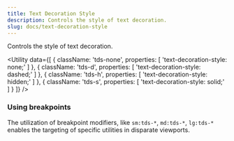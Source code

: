 ```yaml
---
title: Text Decoration Style
description: Controls the style of text decoration.
slug: docs/text-decoration-style
---
```


Controls the style of text decoration.

<Utility
  data={[
    {
      className: 'tds-none',
      properties: [
        'text-decoration-style: none;'
      ]
    },
    {
      className: 'tds-d',
      properties: [
        'text-decoration-style: dashed;'
      ]
    },
    {
      className: 'tds-h',
      properties: [
        'text-decoration-style: hidden;'
      ]
    },
    {
      className: 'tds-s',
      properties: [
        'text-decoration-style: solid;'
      ]
    }
  ]}
/>

### Using breakpoints

The utilization of breakpoint modifiers, like `sm:tds-*`, `md:tds-*`, `lg:tds-*` enables the targeting of specific utilities in disparate viewports.